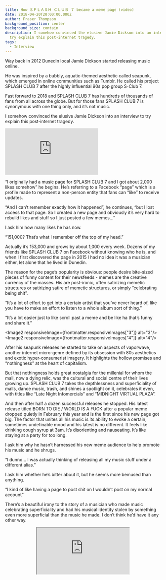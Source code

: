```yaml
---
title: How ＳＰＬＡＳＨ ＣＬＵＢ ７ became a meme page (video)
date: 2018-04-20T20:00:00.000Z
author: Fraser Thompson
background_position: center
background_size: contain
description: I somehow convinced the elusive Jamie Dickson into an interview to
  try explain this post-internet tragedy.
tags:
  - Interview
---
```



Way back in 2012 Dunedin local Jamie Dickson started releasing music online.

He was inspired by a bubbly, aquatic-themed aesthetic called seapunk, which emerged in online communities such as Tumblr. He called his project SPLASH CLUB 7 after the highly influential 90s pop group S-Club 7.

Fast forward to 2018 and SPLASH CLUB 7 has hundreds of thousands of fans from all across the globe. But for those fans SPLASH CLUB 7 is synonymous with one thing only, and it’s not music.

I somehow convinced the elusive Jamie Dickson into an interview to try explain this post-internet tragedy.

<div className="youtubeEmbed">
  <iframe src="https://www.youtube.com/embed/3gGA3GC31lE/?autoplay=0&amp;autohide=1&amp;vq=hd720&amp;start=" frameBorder="0" allowFullscreen="yes"></iframe>
</div>

“I originally had a music page for SPLASH CLUB 7 and I got about 2,000 likes somehow” he begins. He’s referring to a Facebook “page” which is a profile made to represent a non-person entity that fans can “like” to receive updates.

“And I can’t remember exactly how it happened”, he continues, “but I lost access to that page. So I created a new page and obviously it’s very hard to rebuild likes and stuff so I just posted a few memes...”

I ask him how many likes he has now.

“151,000? That’s what I remember off the top of my head.”

Actually it’s 153,000 and grows by about 1,000 every week. Dozens of my friends like SPLASH CLUB 7 on Facebook without knowing who he is, and when I first discovered the page in 2015 I had no idea it was a musician either, let alone that he lived in Dunedin.

The reason for the page’s popularity is obvious: people desire bite-sized pieces of funny content for their newsfeeds - memes are the creative currency of the masses. His are post-ironic, often satirizing memetic structures or satirizing satire of memetic structures, or simply “celebrating being shit”.

“It’s a lot of effort to get into a certain artist that you’ve never heard of, like you have to make an effort to listen to a whole album sort of thing.”

“It’s a lot easier just to like scroll past a meme and be like ha that’s funny and share it.”

<Image2 responsiveImage={frontmatter.responsiveImages["3"]} alt="3"/>
<Image2 responsiveImage={frontmatter.responsiveImages["4"]} alt="4"/>

After his seapunk releases he started to take on aspects of vaporwave, another internet micro-genre defined by its obsession with 80s aesthetics and exotic hyper-consumerist imagery. It highlights the hollow promises and “nothingness” at the heart of capitalism.

But that nothingness holds great nostalgia for the millenial for whom the mall, now a dying relic, was the cultural and social centre of their lives growing up. SPLASH CLUB 7 takes the depthlessness and superficiality of malls, dance music, trash, and shines a spotlight on it, celebrates it even, with titles like “Late Night Infomercials” and “MIDNIGHT VIRTUAL PLAZA”.

And then after half a dozen successful releases he stopped. His latest release titled BORN TO DIE / WORLD IS A FUCK after a popular meme dropped quietly in February this year and is the first since his new page got big. The factor that unites all his music is its ability to evoke a certain, sometimes undefinable mood and his latest is no different. It feels like drinking cough syrup at 3am. It’s disorienting and nauseating. It’s like staying at a party for too long.

I ask him why he hasn’t harnessed his new meme audience to help promote his music and he shrugs.

“I dunno… I was actually thinking of releasing all my music stuff under a different alias.”

I ask him whether he’s bitter about it, but he seems more bemused than anything.

“I kind of like having a page to post shit on I wouldn’t post on my normal account”

There’s a beautiful irony to the story of a musician who made music celebrating superficiality and had his musical identity stolen by something even more superficial than the music he made. I don’t think he’d have it any other way.

<center><iframe style={{border: 0, width: "100%", height: "120px"}} src="https://bandcamp.com/EmbeddedPlayer/album=2563621841/size=large/bgcol=ffffff/linkcol=0687f5/tracklist=false/artwork=small/transparent=true/" seamless><a href="http://splash-club-7.bandcamp.com/album/born-to-die-world-is-a-fuck">BORN TO DIE / WORLD IS A FUCK by Splash Club 7</a></iframe></center>

